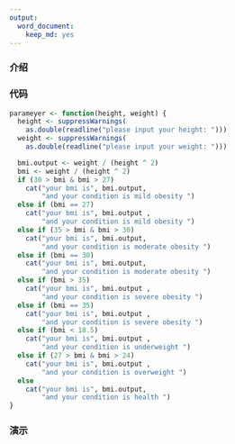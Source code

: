 ```yaml
---
output:
  word_document:
    keep_md: yes
---
```

### 介绍


### 代码
```r
parameyer <- function(height, weight) {
  height <- suppressWarnings(
    as.double(readline("please input your height: ")))
  weight <- suppressWarnings(
    as.double(readline("please input your weight: ")))

  bmi.output <- weight / (height ^ 2)
  bmi <- weight / (height ^ 2) 
  if (30 > bmi & bmi > 27)
    cat("your bmi is", bmi.output,
        "and your condition is mild obesity ")
  else if (bmi == 27)
    cat("your bmi is", bmi.output ,
        "and your condition is mild obesity ")
  else if (35 > bmi & bmi > 30)
    cat("your bmi is", bmi.output,
        "and your condition is moderate obesity ")
  else if (bmi == 30)
    cat("your bmi is", bmi.output,
        "and your condition is moderate obesity ")
  else if (bmi > 35)
    cat("your bmi is", bmi.output ,
        "and your condition is severe obesity ")
  else if (bmi == 35)
    cat("your bmi is", bmi.output ,
        "and your condition is severe obesity ")
  else if (bmi < 18.5)
    cat("your bmi is", bmi.output ,
        "and your condition is underweight ")
  else if (27 > bmi & bmi > 24)
    cat("your bmi is", bmi.output ,
        "and your condition is overweight ")
  else
    cat("your bmi is", bmi.output,
        "and your condition is health ")
}
```

### 演示
```r

```


